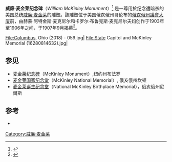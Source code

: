 {{Infobox artwork
| title              = 威廉·麦金莱纪念碑
| image              = McKinley Memorial Ohio Statehouse.JPG
| image_upright      = 1.25
| artist             = 赫蒙·阿特金斯·麦克尼尔、卡罗尔·布鲁克斯·麦克尼尔
| year               = 1903-1906
| medium             = 青铜、大理石
| city               = 美国[[哥伦布_(俄亥俄州)|哥伦布 (俄亥俄州)]]
}}
'''威廉·麦金莱纪念碑'''（''William McKinley Monument''）<ref name="SI">{{cite web |title=McKinley Memorial, (sculpture). |url=https://siris-artinventories.si.edu/ipac20/ipac.jsp?&profile=ariall&source=~!siartinventories&uri=full=3100001~!22080~!0#focus |publisher=Smithsonian Institution |accessdate=2018-10-18 |archive-date=2018-10-19 |archive-url=https://web.archive.org/web/20181019001604/https://siris-artinventories.si.edu/ipac20/ipac.jsp?&profile=ariall&source=~!siartinventories&uri=full=3100001~!22080~!0#focus |dead-url=no }}</ref> 是一尊用於纪念遭暗杀的美国总统[[威廉·麦金莱|威廉·麦金莱]]的雕塑。該雕塑位于美国俄亥俄州哥伦布的[[俄亥俄州議會大廈|俄亥俄州議會大廈]]前，由赫蒙·阿特金斯·麦克尼尔和卡罗尔·布鲁克斯·麦克尼尔夫妇创作于1903年至1906年之间，于1907年9月揭幕<ref>{{cite journal|title=THE MCKINLEY MEMORIAL|journal=Overland Monthly and Out West Magazine|date=February 1908|volume=LI|issue=2}}</ref>。

<gallery widths="145px" heights="150px" perrow=5 mode=packed>
File:Columbus, Ohio (2018) - 059.jpg|
File:State Capitol and McKinley Memorial (16280814632).jpg|
</gallery>

==参见==
*[[麦金莱纪念碑|麦金莱纪念碑]]（McKinley Monument）,纽约州布法罗
*[[麦金莱国家纪念堂|麦金莱国家纪念堂]]（McKinley National Memorial）, 俄亥俄州坎顿
*[[麦金莱诞生纪念堂|麦金莱诞生纪念堂]]（National McKinley Birthplace Memorial），俄亥俄州尼爾斯
==参考==
{{reflist}}
* {{Cite web|url=http://www.ohiostatehouse.org/about/capitol-square/statues-and-monuments/william-mckinley-monument|title=William McKinley Monument|publisher=Ohio Statehouse|access-date=2020-07-04|archive-date=2020-10-29|archive-url=https://web.archive.org/web/20201029172126/http://ohiostatehouse.org/about/capitol-square/statues-and-monuments/william-mckinley-monument|dead-url=no}}
[[Category:威廉·麦金莱|Category:威廉·麦金莱]]